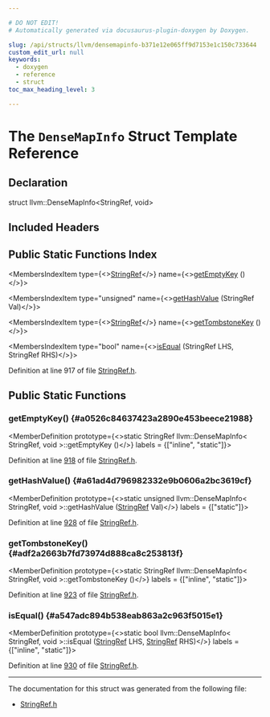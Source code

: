 ```yaml
---

# DO NOT EDIT!
# Automatically generated via docusaurus-plugin-doxygen by Doxygen.

slug: /api/structs/llvm/densemapinfo-b371e12e065ff9d7153e1c150c733644
custom_edit_url: null
keywords:
  - doxygen
  - reference
  - struct
toc_max_heading_level: 3

---
```





# The `DenseMapInfo` Struct Template Reference

<DoxygenPage pluginConfig={pluginConfig}>



## Declaration

<CodeBlock>struct llvm::DenseMapInfo&lt;StringRef, void&gt;</CodeBlock>

## Included Headers

<IncludesList>
<IncludesListItem
  filePath="llvm/ADT/StringRef.h"
  permalink="/docs/api/files/include/include/llvm/include/llvm/adt/stringref-h"
  isLocal="true" />
</IncludesList>

## Public Static Functions Index

<MembersIndex>

<MembersIndexItem
  type={<><a href="/docs/api/classes/llvm/stringref">StringRef</a></>}
  name={<><a href="#a0526c84637423a2890e453beece21988">getEmptyKey</a> ()</>}>
</MembersIndexItem>

<MembersIndexItem
  type="unsigned"
  name={<><a href="#a61ad4d796982332e9b0606a2bc3619cf">getHashValue</a> (StringRef Val)</>}>
</MembersIndexItem>

<MembersIndexItem
  type={<><a href="/docs/api/classes/llvm/stringref">StringRef</a></>}
  name={<><a href="#adf2a2663b7fd73974d888ca8c253813f">getTombstoneKey</a> ()</>}>
</MembersIndexItem>

<MembersIndexItem
  type="bool"
  name={<><a href="#a547adc894b538eab863a2c963f5015e1">isEqual</a> (StringRef LHS, StringRef RHS)</>}>
</MembersIndexItem>

</MembersIndex>


Definition at line 917 of file <a href="/docs/api/files/include/include/llvm/include/llvm/adt/stringref-h">StringRef.h</a>.

<SectionDefinition>

## Public Static Functions

### getEmptyKey() {#a0526c84637423a2890e453beece21988}

<MemberDefinition
  prototype={<>static StringRef llvm::DenseMapInfo&lt; StringRef, void &gt;::getEmptyKey ()</>}
  labels = {["inline", "static"]}>

Definition at line <a href="/docs/api/files/include/include/llvm/include/llvm/adt/stringref-h/#l00918">918</a> of file <a href="/docs/api/files/include/include/llvm/include/llvm/adt/stringref-h">StringRef.h</a>.
</MemberDefinition>

### getHashValue() {#a61ad4d796982332e9b0606a2bc3619cf}

<MemberDefinition
  prototype={<>static unsigned llvm::DenseMapInfo&lt; StringRef, void &gt;::getHashValue (<a href="/docs/api/classes/llvm/stringref">StringRef</a> Val)</>}
  labels = {["static"]}>

Definition at line <a href="/docs/api/files/include/include/llvm/include/llvm/adt/stringref-h/#l00928">928</a> of file <a href="/docs/api/files/include/include/llvm/include/llvm/adt/stringref-h">StringRef.h</a>.
</MemberDefinition>

### getTombstoneKey() {#adf2a2663b7fd73974d888ca8c253813f}

<MemberDefinition
  prototype={<>static StringRef llvm::DenseMapInfo&lt; StringRef, void &gt;::getTombstoneKey ()</>}
  labels = {["inline", "static"]}>

Definition at line <a href="/docs/api/files/include/include/llvm/include/llvm/adt/stringref-h/#l00923">923</a> of file <a href="/docs/api/files/include/include/llvm/include/llvm/adt/stringref-h">StringRef.h</a>.
</MemberDefinition>

### isEqual() {#a547adc894b538eab863a2c963f5015e1}

<MemberDefinition
  prototype={<>static bool llvm::DenseMapInfo&lt; StringRef, void &gt;::isEqual (<a href="/docs/api/classes/llvm/stringref">StringRef</a> LHS, <a href="/docs/api/classes/llvm/stringref">StringRef</a> RHS)</>}
  labels = {["inline", "static"]}>

Definition at line <a href="/docs/api/files/include/include/llvm/include/llvm/adt/stringref-h/#l00930">930</a> of file <a href="/docs/api/files/include/include/llvm/include/llvm/adt/stringref-h">StringRef.h</a>.
</MemberDefinition>

</SectionDefinition>

<hr/>

The documentation for this struct was generated from the following file:

<ul>
<li><a href="/docs/api/files/include/include/llvm/include/llvm/adt/stringref-h">StringRef.h</a></li>
</ul>

</DoxygenPage>
